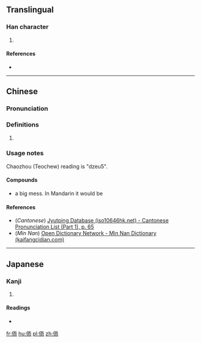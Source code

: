 ==Translingual==

===Han character===
{{Han char|rn=9|rad=人|as=06|sn=8|four=2122<sub>7</sub>|canj=人一月中 (OMBL)|ids=⿰[[亻]][[而]]}}

# {{defn|Han|sort=人06}}

====References====
* {{Han ref|kx=0102.090|dkj=00598|dj=0216.080|hdz=10146.050|uh=4F95|ud=20373|bh=CBCA|bd=52170}}

----

==Chinese==
{{zh-forms}}

===Pronunciation===
{{zh-pron
|m=ér
|c=ji4
|mn=jî
|mc=
|oc=
|ma=
|cat=
}}

===Definitions===
# {{rfdef|lang=zh}}

===Usage notes===
Chaozhou (Teochew) reading is "dzeu5".

====Compounds====
* {{context|Chaozhou|lang=nan}} {{l|nan|侕侕|tr=Dzeu5 dzeu5}} a big mess. In Mandarin it would be {{l|cmn|亂|tr=luàn}}

====References====
*(''Cantonese'') [http://www.iso10646hk.net/jp/document/download.jsp Jyutping Database (iso10646hk.net) - Cantonese Pronunciation List (Part 1), p. 65]
*(''Min Nan'') [http://kaifangcidian.com/han/minnan/%E4%BE%95 Open Dictionary Network - Min Nan Dictionary (kaifangcidian.com)]

----

==Japanese==

===Kanji===
{{ja-kanji|grade=|rs=人06}}

# {{defn|lang=ja|sort=人06}}

====Readings====
* {{ja-readings|on=[[じ]] (ji), [[に]] (ni)|kun=}}

[[fr:侕]]
[[hu:侕]]
[[pl:侕]]
[[zh:侕]]